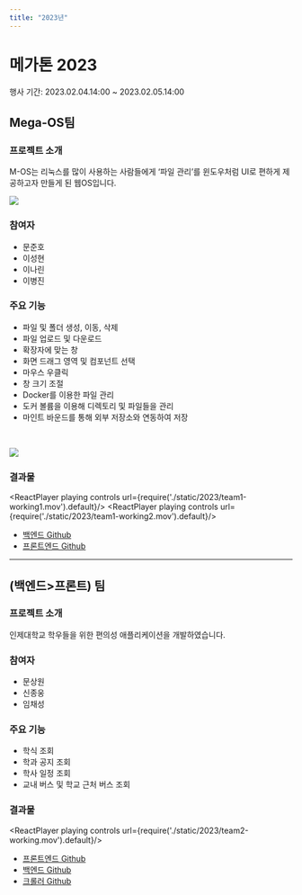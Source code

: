```yaml
---
title: "2023년"
---
```



# 메가톤 2023
행사 기간: 2023.02.04.14:00 ~ 2023.02.05.14:00

## Mega-OS팀

### 프로젝트 소개
M-OS는 리눅스를 많이 사용하는 사람들에게 ‘파일 관리’를 윈도우처럼 UI로 편하게 제공하고자 만들게 된 웹OS입니다.

![](./static/2023/team1.png)

### 참여자
- 문준호
- 이성현
- 이나린
- 이병진

### 주요 기능
- 파일 및 폴더 생성, 이동, 삭제
- 파일 업로드 및 다운로드
- 확장자에 맞는 창
- 화면 드래그 영역 및 컴포넌트 선택
- 마우스 우클릭
- 창 크기 조절
- Docker를 이용한 파일 관리
- 도커 볼륨을 이용해 디렉토리 및 파일들을 관리
- 마인트 바운드를 통해 외부 저장소와 연동하여 저장
<br/>

![](./static/2023/team1-docker.png)



### 결과물

<ReactPlayer playing controls url={require('./static/2023/team1-working1.mov').default}/>
<ReactPlayer playing controls url={require('./static/2023/team1-working2.mov').default}/>

- [백엔드 Github](https://github.com/inje-megabrain/Mos-be)
- [프론트엔드 Github](https://github.com/inje-megabrain/Mos-fe)

---

## (백엔드>프론트) 팀

### 프로젝트 소개
인제대학교 학우들을 위한 편의성 애플리케이션을 개발하였습니다.

### 참여자
- 문상원
- 신종웅
- 임채성

### 주요 기능
- 학식 조회
- 학과 공지 조회
- 학사 일정 조회
- 교내 버스 및 학교 근처 버스 조회


### 결과물
<ReactPlayer playing controls url={require('./static/2023/team2-working.mov').default}/>

- [프론트엔드 Github](https://github.com/inje-megabrain/IJS-FE)
- [백엔드 Github](https://github.com/inje-megabrain/inje-megabrain-IJS-BE)
- [크롤러 Github](https://github.com/inje-megabrain/IJS-BE-CRAWLING)


